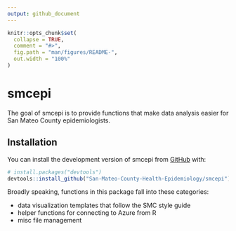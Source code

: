 ```yaml
---
output: github_document
---
```


<!-- README.md is generated from README.Rmd. Please edit that file -->

```r
knitr::opts_chunk$set(
  collapse = TRUE,
  comment = "#>",
  fig.path = "man/figures/README-",
  out.width = "100%"
)
```

# smcepi

<!-- badges: start -->

<!-- badges: end -->

The goal of smcepi is to provide functions that make data analysis easier for San Mateo County epidemiologists.

## Installation

You can install the development version of smcepi from [GitHub](https://github.com/) with:

``` r
# install.packages("devtools")
devtools::install_github("San-Mateo-County-Health-Epidemiology/smcepi")
```

Broadly speaking, functions in this package fall into these categories:

- data visualization templates that follow the SMC style guide
- helper functions for connecting to Azure from R
- misc file management
